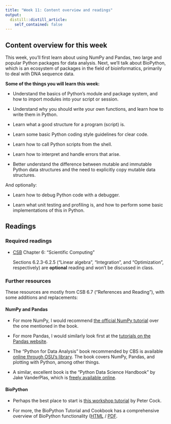 ```yaml
---
title: "Week 11: Content overview and readings"
output:
  distill::distill_article:
    self_contained: false
---
```


## Content overview for this week

This week, you'll first learn about using NumPy and Pandas,
two large and popular Python packages for data analysis.
Next, we'll talk about BioPython, which is an ecosystem of packages in the
field of bioinformatics, primarily to deal with DNA sequence data.

**Some of the things you will learn this week:**

- Understand the basics of Python's module and package system,
  and how to import modules into your script or session.

- Understand why you should write your own functions, and learn how to write them in Python.

- Learn what a good structure for a program (script) is.

- Learn some basic Python coding style guidelines for clear code.

- Learn how to call Python scripts from the shell.

- Learn how to interpret and handle errors that arise.

- Better understand the difference between mutable and immutable Python data
  structures and the need to explicitly copy mutable data structures.

And optionally:

- Learn how to debug Python code with a debugger.

- Learn what unit testing and profiling is,
  and how to perform some basic implementations of this in Python.

## Readings

### Required readings

- [CSB](https://library.ohio-state.edu/record=b8624007~S7)
  Chapter 6: "Scientific Computing"

  Sections 6.2.3-6.2.5 ("Linear algebra", "Integration", and "Optimization", respectively)
  are **optional** reading and won't be discussed in class.
  
### Further resources

These resources are mostly from CSB 6.7 ("References and Reading"),
with some additions and replacements:

#### NumPy and Pandas

- For more NumPy, I would recommend
  [the official NumPy tutorial](https://numpy.org/doc/stable/user/absolute_beginners.html)
  over the one mentioned in the book.
  
- For more Pandas, I would similarly look first at the
  [tutorials on the Pandas website](https://pandas.pydata.org/docs/getting_started/intro_tutorials/).

- The "Python for Data Analysis" book recommended by CBS is available
  [online through OSU's library](https://library.ohio-state.edu/record=b9170181~S7).
  The book covers NumPy, Pandas, and plotting with Python, among other things.

- A similar, excellent book is the "Python Data Science Handbook" by Jake VanderPlas,
  which is [freely available online](https://jakevdp.github.io/PythonDataScienceHandbook/).
  
#### BioPython

- Perhaps the best place to start is
  [this workshop tutorial](https://github.com/peterjc/biopython_workshop/) by Peter Cock.

- For more, the BioPython Tutorial and Cookbook has a comprehensive overview of
  BioPython functionality
  ([HTML](http://biopython.org/DIST/docs/tutorial/Tutorial.html) / 
  [PDF](http://biopython.org/DIST/docs/tutorial/Tutorial.pdf).

